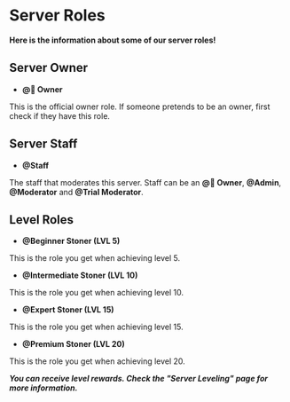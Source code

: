 # Server Roles
**Here is the information about some of our server roles!**

## Server Owner

- **@🍃 Owner**

This is the official owner role. If someone pretends to be an owner, first check if they have this role.


## Server Staff

- **@Staff**

The staff that moderates this server. Staff can be an **@🍃 Owner**, **@Admin**, **@Moderator** and **@Trial Moderator**.


## Level Roles

- **@Beginner Stoner (LVL 5)**

This is the role you get when achieving level 5.

- **@Intermediate Stoner (LVL 10)**

This is the role you get when achieving level 10.

- **@Expert Stoner (LVL 15)**

This is the role you get when achieving level 15.

- **@Premium Stoner (LVL 20)**

This is the role you get when achieving level 20.

***You can receive level rewards. Check the "**Server Leveling**" page for more information.***

